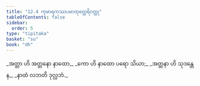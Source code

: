 ```yaml
---
title: "12.4 ကုမာရကဿပမာတုတ္ထေရိဝတ္ထု"
tableOfContents: false
sidebar:
  order: 5
type: "tipitaka"
basket: "su"
book: "dh"
---
```



<DynamicBreadcrumb />

<Division number="160" book="dh">

<Paragraph number="172" type="verses" book="dh">
_အတ္တာ ဟိ အတ္တနော နာထော,_  
_ကော ဟိ နာထော ပရော သိယာ;_  
_အတ္တနာ ဟိ သုဒန္တေန,_  
_နာထံ လဘတိ ဒုလ္လဘံ._
</Paragraph>
</Division>